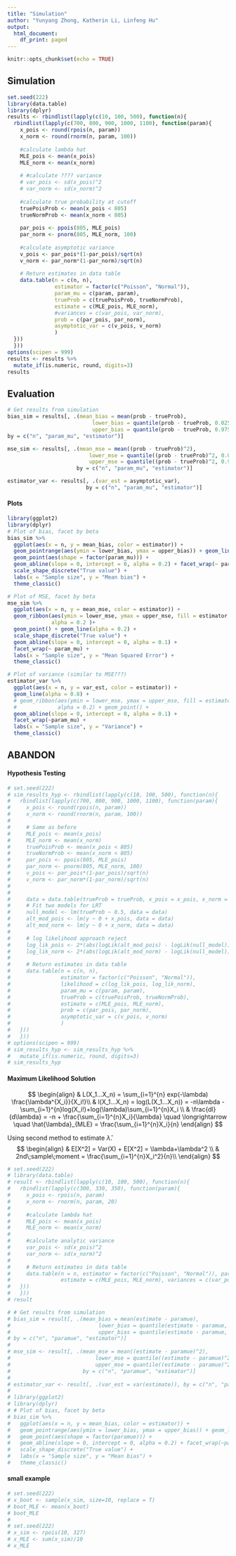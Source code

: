 ```yaml
---
title: "Simulation"
author: "Yunyang Zhong, Katherin Li, Linfeng Hu"
output:
  html_document:
    df_print: paged
---
```


```r
knitr::opts_chunk$set(echo = TRUE)
```

## Simulation
```r
set.seed(222)
library(data.table)
library(dplyr)
results <- rbindlist(lapply(c(10, 100, 500), function(n){
  rbindlist(lapply(c(700, 800, 900, 1000, 1100), function(param){
    x_pois <- round(rpois(n, param))
    x_norm <- round(rnorm(n, param, 100))
    
    #calculate lambda hat
    MLE_pois <- mean(x_pois)
    MLE_norm <- mean(x_norm)
    
    # #calculate ???? variance
    # var_pois <- sd(x_pois)^2
    # var_norm <- sd(x_norm)^2
    
    #calculate true probability at cutoff
    truePoisProb <- mean(x_pois < 805)
    trueNormProb <- mean(x_norm < 805)
    
    par_pois <- ppois(805, MLE_pois)
    par_norm <- pnorm(805, MLE_norm, 100)
    
    #calculate asymptotic variance 
    v_pois <- par_pois*(1-par_pois)/sqrt(n)
    v_norm <- par_norm*(1-par_norm)/sqrt(n)
    
    # Return estimates in data table
    data.table(n = c(n, n),
               estimator = factor(c("Poisson", "Normal")),
               param_mu = c(param, param),
               trueProb = c(truePoisProb, trueNormProb), 
               estimate = c(MLE_pois, MLE_norm),
               #variances = c(var_pois, var_norm),
               prob = c(par_pois, par_norm),
               asymptotic_var = c(v_pois, v_norm)
               )
  }))
  }))
options(scipen = 999)
results <- results %>%
  mutate_if(is.numeric, round, digits=3)
results
```

## Evaluation
```r
# Get results from simulation
bias_sim = results[, .(mean_bias = mean(prob - trueProb),
                           lower_bias = quantile(prob - trueProb, 0.025),
                           upper_bias = quantile(prob - trueProb, 0.975)),
by = c("n", "param_mu", "estimator")]

mse_sim <- results[, .(mean_mse = mean((prob - trueProb)^2),
                          lower_mse = quantile((prob - trueProb)^2, 0.025),
                          upper_mse = quantile((prob - trueProb)^2, 0.975)),
                      by = c("n", "param_mu", "estimator")]

estimator_var <- results[, .(var_est = asymptotic_var), 
                         by = c("n", "param_mu", "estimator")]
```

#### Plots
```r
library(ggplot2)
library(dplyr)
# Plot of bias, facet by beta
bias_sim %>%
  ggplot(aes(x = n, y = mean_bias, color = estimator)) + 
  geom_pointrange(aes(ymin = lower_bias, ymax = upper_bias)) + geom_line(alpha = 0.2) +
  geom_point(aes(shape = factor(param_mu))) +
  geom_abline(slope = 0, intercept = 0, alpha = 0.2) + facet_wrap(~ param_mu) +
  scale_shape_discrete("True value") +
  labs(x = "Sample size", y = "Mean bias") +
  theme_classic()

# Plot of MSE, facet by beta
mse_sim %>%
  ggplot(aes(x = n, y = mean_mse, color = estimator)) +
  geom_ribbon(aes(ymin = lower_mse, ymax = upper_mse, fill = estimator, color = NULL),
              alpha = 0.2 )+
  geom_point() + geom_line(alpha = 0.2) +
  scale_shape_discrete("True value") +
  geom_abline(slope = 0, intercept = 0, alpha = 0.1) +
  facet_wrap(~ param_mu) +
  labs(x = "Sample size", y = "Mean Squared Error") +
  theme_classic()

# Plot of variance (similar to MSE???)
estimator_var %>%
  ggplot(aes(x = n, y = var_est, color = estimator)) +
  geom_line(alpha = 0.8) +
  # geom_ribbon(aes(ymin = lower_mse, ymax = upper_mse, fill = estimator, color = NULL),
  #             alpha = 0.2) + geom_point() + 
  geom_abline(slope = 0, intercept = 0, alpha = 0.1) +
  facet_wrap(~param_mu) +
  labs(x = "Sample size", y = "Variance") +
  theme_classic()
```















## ABANDON
#### Hypothesis Testing
```r
# set.seed(222)
# sim_results_hyp <- rbindlist(lapply(c(10, 100, 500), function(n){
#   rbindlist(lapply(c(700, 800, 900, 1000, 1100), function(param){
#     x_pois <- round(rpois(n, param))
#     x_norm <- round(rnorm(n, param, 100))
#     
#     # Same as before
#     MLE_pois <- mean(x_pois)
#     MLE_norm <- mean(x_norm)
#     truePoisProb <- mean(x_pois < 805)
#     trueNormProb <- mean(x_norm < 805)
#     par_pois <- ppois(805, MLE_pois)
#     par_norm <- pnorm(805, MLE_norm, 100)
#     v_pois <- par_pois*(1-par_pois)/sqrt(n)
#     v_norm <- par_norm*(1-par_norm)/sqrt(n)
#     
#     
#     data = data.table(trueProb = trueProb, x_pois = x_pois, x_norm = x_norm)
#     # Fit two models for LRT
#     null_model <- lm(trueProb ~ 0.5, data = data)
#     alt_mod_pois <- lm(y ~ 0 + x_pois, data = data)
#     alt_mod_norm <- lm(y ~ 0 + x_norm, data = data)
#     
#     # log likelihood approach reject
#     log_lik_pois <- 2*(abs(logLik(alt_mod_pois) - logLik(null_model))) > qchisq(0.95, df=1)
#     log_lik_norm <- 2*(abs(logLik(alt_mod_norm) - logLik(null_model))) > qchisq(0.95, df=1)
#     
#     # Return estimates in data table
#     data.table(n = c(n, n),
#                estimator = factor(c("Poisson", "Normal")),
#                likelihood = c(log_lik_pois, log_lik_norm),
#                param_mu = c(param, param),
#                trueProb = c(truePoisProb, trueNormProb), 
#                estimate = c(MLE_pois, MLE_norm),
#                prob = c(par_pois, par_norm),
#                asymptotic_var = c(v_pois, v_norm)
#                )
#   }))
#   }))
# options(scipen = 999)
# sim_results_hyp <- sim_results_hyp %>%
#   mutate_if(is.numeric, round, digits=3)
# sim_results_hyp
```


#### Maximum Likelihood Solution
$$
\begin{align}
& L(X_1...X_n) = \sum_{i=1}^{n} exp(-\lambda) \frac{\lambda^{X_i}}{X_i!}\\
& l(X_1...X_n) = log(L(X_1...X_n)) = -n\lambda - \sum_{i=1}^{n}log(X_i!)+log(\lambda)\sum_{i=1}^{n}X_i \\
& \frac{dl}{d\lambda} = -n + \frac{\sum_{i=1}^{n}X_i}{\lambda} \quad \longrightarrow \quad \hat{\lambda}_{MLE} = \frac{\sum_{i=1}^{n}X_i}{n}
\end{align}
$$

Using second method to estimate $\hat \lambda$.
$$
\begin{align}
& E[X^2] = Var(X) + E[X^2] = \lambda+\lambda^2 \\
& 2nd\;sample\;moment = \frac{\sum_{i=1}^{n}X_i^2}{n}\\
\end{align}
$$

```r
# set.seed(222)
# library(data.table)
# result <- rbindlist(lapply(c(10, 100, 500), function(n){
#   rbindlist(lapply(c(300, 330, 350), function(param){
#     x_pois <- rpois(n, param)
#     x_norm <- rnorm(n, param, 20)
#     
#     #calculate lambda hat
#     MLE_pois <- mean(x_pois)
#     MLE_norm <- mean(x_norm)
#     
#     #calculate analytic variance
#     var_pois <- sd(x_pois)^2
#     var_norm <- sd(x_norm)^2
#     
#     # Return estimates in data table
#     data.table(n = n, estimator = factor(c("Poisson", "Normal")), paramue = param,
#                estimate = c(MLE_pois, MLE_norm), variances = c(var_pois, var_norm))
#   }))
#   }))
# result
```

```r
# # Get results from simulation
# bias_sim = result[, .(mean_bias = mean(estimate - paramue),
#                            lower_bias = quantile(estimate - paramue, 0.025),
#                            upper_bias = quantile(estimate - paramue, 0.975)),
# by = c("n", "paramue", "estimator")]
# 
# mse_sim <- result[, .(mean_mse = mean((estimate - paramue)^2),
#                           lower_mse = quantile((estimate - paramue)^2, 0.025),
#                           upper_mse = quantile((estimate - paramue)^2, 0.975)),
#                       by = c("n", "paramue", "estimator")]
# 
# estimator_var <- result[, .(var_est = var(estimate)), by = c("n", "paramue", "estimator")]
# 
# library(ggplot2)
# library(dplyr)
# # Plot of bias, facet by beta
# bias_sim %>%
#   ggplot(aes(x = n, y = mean_bias, color = estimator)) + 
#   geom_pointrange(aes(ymin = lower_bias, ymax = upper_bias)) + geom_line(alpha = 0.2) +
#   geom_point(aes(shape = factor(paramue))) +
#   geom_abline(slope = 0, intercept = 0, alpha = 0.2) + facet_wrap(~param_mu) +
#   scale_shape_discrete("True value") +
#   labs(x = "Sample size", y = "Mean bias") +
#   theme_classic()
```

#### small example
```r
# set.seed(222)
# x_boot <- sample(x_sim, size=10, replace = T)
# boot_MLE <- mean(x_boot)
# boot_MLE
# 
# set.seed(222)
# x_sim <- rpois(10, 327)
# x_MLE <- sum(x_sim)/10
# x_MLE
```
